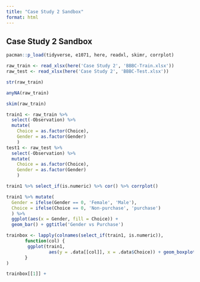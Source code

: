 ```yaml
---
title: "Case Study 2 Sandbox"
format: html
---
```


## Case Study 2 Sandbox

```r
pacman::p_load(tidyverse, e1071, here, readxl, skimr, corrplot)

raw_train <- read_xlsx(here('Case Study 2', 'BBBC-Train.xlsx'))
raw_test <- read_xlsx(here('Case Study 2', 'BBBC-Test.xlsx'))
```

```r
str(raw_train)
```
```r
anyNA(raw_train)
```

```r
skim(raw_train)
```

```r
train1 <- raw_train %>% 
  select(-Observation) %>% 
  mutate(
    Choice = as.factor(Choice),
    Gender = as.factor(Gender)
    )
test1 <- raw_test %>% 
  select(-Observation) %>%
  mutate(
    Choice = as.factor(Choice),
    Gender = as.factor(Gender)
    )
```

```r
train1 %>% select_if(is.numeric) %>% cor() %>% corrplot()
```

```r
train1 %>% mutate(
  Gender = ifelse(Gender == 0, 'Female', 'Male'),
  Choice = ifelse(Choice == 0, 'Non-purchase', 'purchase')
  ) %>% 
  ggplot(aes(x = Gender, fill = Choice)) +
  geom_bar() + ggtitle('Gender vs Purchase')
```

```r
trainbox <- lapply(colnames(select_if(train1, is.numeric)),
       function(col) {
        ggplot(train1,
                aes(y = .data[[col]], x = .data$Choice)) + geom_boxplot() + ggtitle(col)
       }
)

trainbox[[1]] + 
```

